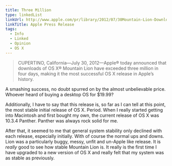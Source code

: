 ```yaml
---
title: Three Million
type: linkedList
linkUrl: http://www.apple.com/pr/library/2012/07/30Mountain-Lion-Downloads-Top-Three-Million.html
linkTitle: Apple Press Release
tags:
  - Info
  - Linked
  - Opinion
  - OS X
---
```


> CUPERTINO, California—July 30, 2012—Apple® today announced that downloads of OS X® Mountain Lion have exceeded three million in four days, making it the most successful OS X release in Apple’s history.

A smashing success, no doubt spurred on by the almost unbelievable price. Whoever heard of buying a desktop OS for $19.99?

Additionally, I have to say that this release is, so far as I can tell at this point, the most stable initial release of OS X. Period. When I really started getting into Macintosh and first bought my own, the current release of OS X was 10.3.4 Panther. Panther was always rock solid for me.

After that, it seemed to me that general system stability only declined with each release, especially initially. With of course the normal ups and downs. Lion was a particularly buggy, messy, unfit and un-Apple like release. It is _really_ good to see how stable Mountain Lion is. It really is the first time I have upgraded to a new version of OS X and really felt that my system was as stable as previously.
